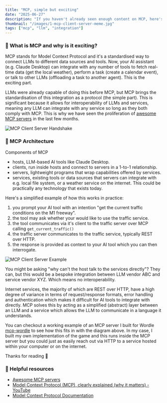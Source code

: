 ```yaml
---
title: "MCP, simple but exciting"
date: "2025-06-27"
description: "If you haven't already seen enough content on MCP, here's my brief explanation of what MCP is and why it's simple but exciting."
thumbnail: "/images/1-mcp-client-server-meme.jpg"
tags: ["mcp", "llm", "integration"]
---
```


### 🤔 What is MCP and why is it exciting?

MCP stands for Model Context Protocol and it's a standardised way to connect LLMs to different data sources and tools. Now, your AI assistant (e.g. Claude Desktop) can integrate with any number of tools to fetch real-time data (get the local weather), perform a task (create a calendar event), or talk to other LLMs (offloading a task to another agent). This is the exciting part.

LLMs were already capable of doing this before MCP, but MCP brings the standardisation of this integration as a protocol (the simple part). This is significant because it allows for interoperability of LLMs and services, meaning any LLM can integrate with any service so long as they both comply with MCP. This is why we have seen the proliferation of [awesome MCP servers](https://mcpservers.org/) in the last few months.

![MCP Client Server Handshake](/images/1-mcp-client-server-meme.jpg)

### 🕍 MCP Architecture

Components of MCP

- hosts, LLM-based AI tools like Claude Desktop.
- clients, run inside hosts and connect to servers in a 1-to-1 relationship.
- servers, lightweight programs that wrap capabilities offered by services.
- services, existing tools or data sources that servers can integrate with e.g. local file system, or a weather service on the internet. This could be practically any technology that exists today.

Here's a simplified example of how this works in practice:
1. you prompt your AI tool with an intention "get the current traffic conditions on the M1 freeway".
2. the tool may ask whether your would like to use the traffic service.
3. the tool communicates via it's client to the traffic server over MCP calling `get_current_traffic()`
4. the traffic server communicates to the traffic service, typically REST over HTTP.
5. the response is provided as context to your AI tool which you can then interrogate.

![MCP Client Server Example](/images/1-mcp-client-server-example.jpg)

You might be asking "why can't the host talk to the services directly"? They can, but this would be a bespoke integration between LLM vendor ABC and service vendor XYZ. Which means no interoperability.

Internet services, the majority of which are REST over HTTP, have a high degree of variance in terms of request/response formats, error handling and authentication which makes it difficult for AI tools to integrate with directly. MCP solves this by acting as a simplified (abstract) layer between an LLM and a service which allows the LLM to communicate in a language it understands.

You can checkout a working example of an MCP server I built for Wordle [mcp-wordle](https://github.com/corey-stidston/mcp-wordle) to see how this fits in with the diagram above. In my case, I built my own implementation of the game and this runs inside the MCP server but you could just as easily reach out via HTTP to a service hosted within your computer or on the internet.

Thanks for reading 🐢

### 🔗 Helpful resources

- [Awesome MCP servers](https://mcpservers.org/)
- [Model Context Protocol (MCP), clearly explained (why it matters) - YouTube](https://www.youtube.com/watch?v=7j_NE6Pjv-E&ab_channel=GregIsenberg)
- [Model Context Protocol Documentation](https://modelcontextprotocol.io/introduction)
